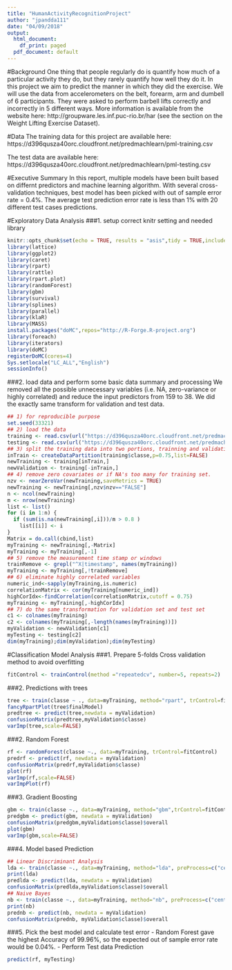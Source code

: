 ---
title: "HumanActivityRecognitionProject"
author: "jpandda111"
date: "04/09/2018"
output:
  html_document:
    df_print: paged
  pdf_document: default
---

#Background
One thing that people regularly do is quantify how much of a particular activity they do, but they rarely quantify how well they do it.
In this project we aim to predict the manner in which they did the exercise. We will use the data from accelerometers on the belt, forearm, arm and dumbell of 6 participants. They were asked to perform barbell lifts correctly and incorrectly in 5 different ways.
More information is available from the website here: http://groupware.les.inf.puc-rio.br/har (see the section on the Weight Lifting Exercise Dataset).

#Data
The training data for this project are available here: https://d396qusza40orc.cloudfront.net/predmachlearn/pml-training.csv

The test data are available here:
https://d396qusza40orc.cloudfront.net/predmachlearn/pml-testing.csv

#Executive Summary
In this report, multiple models have been built based on differnt predictors and machine learning algorithm. With several cross-validation techniques, best model has been picked with out of sample error rate = 0.4%. The average test prediction error rate is less than 1% with 20 different test cases predictions.

#Exploratory Data Analysis
###1. setup correct knitr setting and needed library
```{r setup, include=FALSE}
knitr::opts_chunk$set(echo = TRUE, results = "asis",tidy = TRUE,include = TRUE,cache = TRUE)
library(lattice)
library(ggplot2)
library(caret)
library(rpart)
library(rattle)
library(rpart.plot)
library(randomForest)
library(gbm)
library(survival)
library(splines)
library(parallel)
library(klaR)
library(MASS)
install.packages("doMC",repos="http://R-Forge.R-project.org")
library(foreach)
library(iterators)
library(doMC)
registerDoMC(cores=4)
Sys.setlocale("LC_ALL","English")
sessionInfo()
```

###2. load data and perform some basic data summary and processing
We removed all the possible unnecessary variables (i.e. NA, zero-variance or highly correlated) and reduce the input predictors from 159 to 38. We did the exactly same transform for validation and test data.
```{r dataanalysis, include=TRUE,warning=FALSE,message=FALSE}
## 1) for reproducible purpose
set.seed(33321)
## 2) load the data
training <- read.csv(url("https://d396qusza40orc.cloudfront.net/predmachlearn/pml-training.csv"),na.string=c("NA","#DIV/0!"))
testing <- read.csv(url("https://d396qusza40orc.cloudfront.net/predmachlearn/pml-testing.csv"),na.string=c("NA","#DIV/0!"))
## 3) split the training data into two portions, trainning and validation
inTrain <- createDataPartition(training$classe,p=0.75,list=FALSE)
newTraining <- training[inTrain,]
newValidation <- training[-inTrain,]
## 4) remove zero covariates or if NA's too many for training set.
nzv <- nearZeroVar(newTraining,saveMetrics = TRUE)
newTraining <- newTraining[,nzv$nzv=="FALSE"]
n <- ncol(newTraining)
m <- nrow(newTraining)
list <- list()
for (i in 1:n) {
  if (sum(is.na(newTraining[,i]))/m > 0.8 )
    list[[i]] <- i
}
Matrix = do.call(cbind,list)
myTraining <- newTraining[,-Matrix]
myTraining <- myTraining[,-1]
## 5) remove the measurement time stamp or windows
trainRemove <- grepl("^X|timestamp", names(myTraining))
myTraining <- myTraining[,!trainRemove]
## 6) eliminate highly correlated variables
numeric_ind<-sapply(myTraining,is.numeric)
correlationMatrix <- cor(myTraining[numeric_ind])
highCorIdx<-findCorrelation(correlationMatrix,cutoff = 0.75)
myTraining <- myTraining[,-highCorIdx]
## 7) do the same transformation for validation set and test set
c1 <- colnames(myTraining)
c2 <- colnames(myTraining[,-length(names(myTraining))])
myValidation <- newValidation[c1]
myTesting <- testing[c2]
dim(myTraining);dim(myValidation);dim(myTesting)
```

#Classification Model Analysis
###1. Prepare 5-folds Cross validation method to avoid overfitting
```{r cv_control, tidy=TRUE,include=TRUE,warning=FALSE,message=FALSE}
fitControl <- trainControl(method ="repeatedcv", number=5, repeats=2)
```
###2. Predictions with trees 
```{r rpart_method, tidy=TRUE,include=TRUE,warning=FALSE,message=FALSE}
tree <- train(classe ~ ., data=myTraining, method="rpart", trControl=fitControl)
fancyRpartPlot(tree$finalModel)
predtree <- predict(tree,newdata = myValidation)
confusionMatrix(predtree,myValidation$classe)
varImp(tree,scale=FALSE)
```

###2. Random Forest
```{r rf_method, tidy=TRUE,include=TRUE,warning=FALSE,message=FALSE}
rf <- randomForest(classe ~., data=myTraining, trControl=fitControl)
predrf <- predict(rf, newdata = myValidation)
confusionMatrix(predrf,myValidation$classe)
plot(rf)
varImp(rf,scale=FALSE)
varImpPlot(rf)
```

###3. Gradient Boosting
```{r gbm_method, tidy=TRUE,include=TRUE,warning=FALSE,message=FALSE}
gbm <- train(classe ~., data=myTraining, method="gbm",trControl=fitControl,verbose=FALSE)
predgbm <- predict(gbm, newdata = myValidation)
confusionMatrix(predgbm,myValidation$classe)$overall
plot(gbm)
varImp(gbm,scale=FALSE)
```

###4. Model based Prediction
```{r lda_nb_method, tidy=TRUE,include=TRUE,warning=FALSE,message=FALSE}
## Linear Discriminant Analysis
lda <- train(classe ~., data=myTraining, method="lda", preProcess=c("center","scale"))
print(lda)
predlda <- predict(lda, newdata = myValidation)
confusionMatrix(predlda,myValidation$classe)$overall
## Naive Bayes
nb <- train(classe ~., data=myTraining, method="nb", preProcess=c("center","scale"))
print(nb)
prednb <- predict(nb, newdata = myValidation)
confusionMatrix(prednb, myValidation$classe)$overall
```

###5. Pick the best model and calculate test error
- Random Forest gave the highest Accuracy of 99.96%, so the expected out of sample error rate would be 0.04%.
- Perform Test data Prediction
```{r test_prediction, tidy=TRUE,include=TRUE,warning=FALSE,message=FALSE}
predict(rf, myTesting)
```
